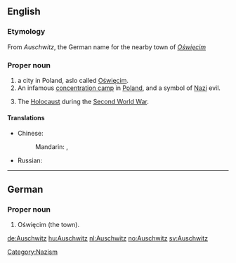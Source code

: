 ==English==
{{wikipedia}}
===Etymology===
From {{etyl|de}} ''Auschwitz'', the German name for the nearby town of ''[[Oświęcim]]''

===Proper noun===
{{en-proper noun}}

# a city in Poland, aslo called [[Oświęcim]].
# An infamous [[concentration camp]] in [[Poland]], and a symbol of [[Nazi]] evil.
# {{rfv-sense}} {{by extension}} The [[Holocaust]] during the [[Second World War]].

====Translations====
{{trans-top|city}}
* Chinese:
*: Mandarin: {{t|zh|奧斯威辛|sc=Hani}}, {{t|zh|奥斯威辛|tr=Àosīwēixīn|sc=Hani}}
{{trans-mid}}
* Russian: {{t|ru|Освенцим|m|tr=Osvéncim|sc=Cyrl}}
{{trans-bottom}}

[[Category:Nazism]]
----

==German==

===Proper noun===
{{infl|de|proper noun}}

# Oświęcim (the town).

[[de:Auschwitz]]
[[hu:Auschwitz]]
[[nl:Auschwitz]]
[[no:Auschwitz]]
[[sv:Auschwitz]]